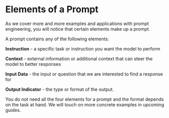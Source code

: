 # Elements of a Prompt

As we cover more and more examples and applications with prompt engineering, you will notice that certain elements make up a prompt. 

A prompt contains any of the following elements:

**Instruction** - a specific task or instruction you want the model to perform

**Context** - external information or additional context that can steer the model to better responses

**Input Data** - the input or question that we are interested to find a response for

**Output Indicator** - the type or format of the output.

You do not need all the four elements for a prompt and the format depends on the task at hand. We will touch on more concrete examples in upcoming guides.
